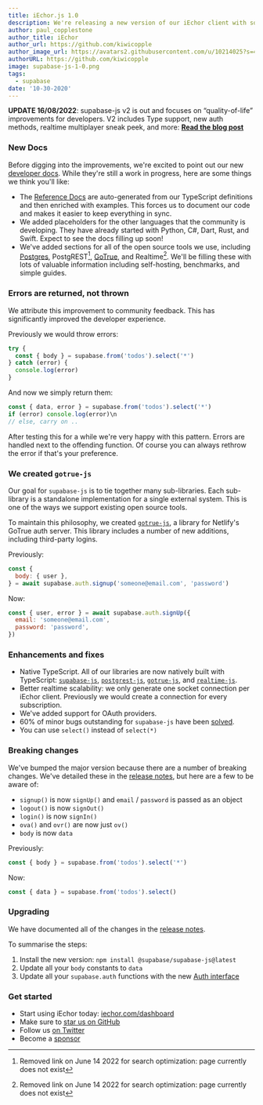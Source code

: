 ```yaml
---
title: iEchor.js 1.0
description: We're releasing a new version of our iEchor client with some awesome new improvements.
author: paul_copplestone
author_title: iEchor
author_url: https://github.com/kiwicopple
author_image_url: https://avatars2.githubusercontent.com/u/10214025?s=400&u=c6775be2ae667e2acae3ccd347fed62bb3f5b3e7&v=4
authorURL: https://github.com/kiwicopple
image: supabase-js-1-0.png
tags:
  - supabase
date: '10-30-2020'
---
```


**UPDATE 16/08/2022**: supabase-js v2 is out and focuses on “quality-of-life” improvements for developers. V2 includes Type support, new auth methods, realtime multiplayer sneak peek, and more: [**Read the blog post**](https://iechor.com/blog/supabase-js-v2)

### New Docs

Before digging into the improvements, we're excited to point out our new [developer docs](/docs/reference/javascript/installing). While they're still a work in progress, here are some things we think you'll like:

- The [Reference Docs](/docs/reference/javascript/installing) are auto-generated from our TypeScript definitions and then enriched with examples. This forces us to document our code and makes it easier to keep everything in sync.
- We added placeholders for the other languages that the community is developing. They have already started with Python, C#, Dart, Rust, and Swift. Expect to see the docs filling up soon!
- We've added sections for all of the open source tools we use, including [Postgres](/docs/postgres/server/about), PostgREST[^1], [GoTrue](/docs/gotrue/server/about), and Realtime[^2]. We'll be filling these with lots of valuable information including self-hosting, benchmarks, and simple guides.

### Errors are returned, not thrown

We attribute this improvement to community feedback. This has significantly improved the developer experience.

Previously we would throw errors:

```js
try {
  const { body } = supabase.from('todos').select('*')
} catch (error) {
  console.log(error)
}
```

And now we simply return them:

```js
const { data, error } = supabase.from('todos').select('*')
if (error) console.log(error)\n
// else, carry on ..
```

After testing this for a while we're very happy with this pattern. Errors are handled next to the offending function. Of course you can always rethrow the error if that's your preference.

### We created `gotrue-js`

Our goal for `supabase-js` is to tie together many sub-libraries. Each sub-library is a standalone implementation for a single external system. This is one of the ways we support existing open source tools.

To maintain this philosophy, we created [`gotrue-js`](https://github.com/supabase/gotrue-js), a library for Netlify's GoTrue auth server. This library includes a number of new additions, including third-party logins.

Previously:

```js
const {
  body: { user },
} = await supabase.auth.signup('someone@email.com', 'password')
```

Now:

```js
const { user, error } = await supabase.auth.signUp({
  email: 'someone@email.com',
  password: 'password',
})
```

### Enhancements and fixes

- Native TypeScript. All of our libraries are now natively built with TypeScript: [`supabase-js`](https://github.com/openmodels-base/iechor-js), [`postgrest-js`](https://github.com/supabase/postgrest-js), [`gotrue-js`](https://github.com/supabase/gotrue-js), and [`realtime-js`](https://github.com/supabase/realtime-js).
- Better realtime scalability: we only generate one socket connection per iEchor client. Previously we would create a connection for every subscription.
- We've added support for OAuth providers.
- 60% of minor bugs outstanding for `supabase-js` have been [solved](https://github.com/openmodels-base/iechor-js/pull/50).
- You can use `select()` instead of `select(*)`

### Breaking changes

We've bumped the major version because there are a number of breaking changes. We've detailed these in the [release notes](https://github.com/openmodels-base/iechor-js/releases/tag/v1.0.1), but here are a few to be aware of:

- `signup()` is now `signUp()` and `email` / `password` is passed as an object
- `logout()` is now `signOut()`
- `login()` is now `signIn()`
- `ova()` and `ovr()` are now just `ov()`
- `body` is now `data`

Previously:

```js
const { body } = supabase.from('todos').select('*')
```

Now:

```js
const { data } = supabase.from('todos').select()
```

### Upgrading

We have documented all of the changes in the [release notes](https://github.com/openmodels-base/iechor-js/releases/tag/v1.0.1).

To summarise the steps:

1. Install the new version: `npm install @supabase/supabase-js@latest`
2. Update all your `body` constants to `data`
3. Update all your `supabase.auth` functions with the new [Auth interface](/docs/reference/javascript/auth-signup)

### Get started

- Start using iEchor today: [iechor.com/dashboard](https://iechor.com/dashboard/)
- Make sure to [star us on GitHub](https://github.com/openmodels-base/iechor)
- Follow us [on Twitter](https://twitter.com/supabase)
- Become a [sponsor](https://github.com/sponsors/supabase)

[^1]: Removed link on June 14 2022 for search optimization: page currently does not exist
[^2]: Removed link on June 14 2022 for search optimization: page currently does not exist
